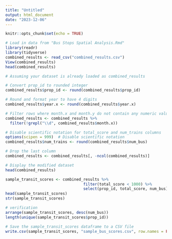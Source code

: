 ---
title: "Untitled"
output: html_document
date: "2023-12-06"
---

```{r setup, include=FALSE}
knitr::opts_chunk$set(echo = TRUE)
```

```{r}
# Load in data from "Bus Stops Spatial Analysis.Rmd"
library(readr)
library(tidyverse)
combined_results <- read_csv("combined_results.csv")
View(combined_results)
head(combined_results)
```
```{r}
# Assuming your dataset is already loaded as combined_results

# Convert prop_id to rounded integer
combined_results$prop_id <- round(combined_results$prop_id)

# Round and format year to have 4 digits
combined_results$year.x <- round(combined_results$year.x)

# Filter rows where month.x and month.y do not contain any numeric values
combined_results <- combined_results %>%
  filter(!grepl("\\d", combined_results$month.x))

# Disable scientific notation for total_score and num_trains columns
options(scipen = 999)  # Disable scientific notation
combined_results$num_trains <- round(combined_results$num_bus)

# Drop the last column
combined_results <- combined_results[, -ncol(combined_results)]

# Display the modified dataset
head(combined_results)

sample_transit_scores <- combined_results %>%
                                  filter(total_score < 1000) %>%
                                  select(prop_id, total_score, num_bus)
head(sample_transit_scores)
str(sample_transit_scores)
```

```{r}
# verification
arrange(sample_transit_scores, desc(num_bus))
length(unique(sample_transit_scores$prop_id))
```
```{r}
# Save the sample_transit_scores dataframe to a CSV file
write.csv(sample_transit_scores, "sample_bus_scores.csv", row.names = FALSE)
```

